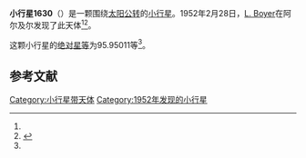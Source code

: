 {{Infobox planet
| bgcolour = #FFFFC0
| name = 1630 Milet
| symbol = 
| image = 
| caption = 
| discovery = yes
| discovery_ref = 
| discoverer = [[L._Boyer|L. Boyer]]
| discovery_site = [[阿尔及尔|阿尔及尔]] 
| discovered = 1952年2月28日
| designations = yes
| mp_name = 
| named_after = 
| alt_names = 1952 DA/ 1931 DQ / 1936 AB / 1942 GH / 1956 YL / A924 YD
| mp_category = [[主带小行星|主带小行星]]
| orbit_ref = <ref name="a">[http://ssd.jpl.nasa.gov/sbdb.cgi?sstr=1630 1630 Milet] {{Wayback|url=http://ssd.jpl.nasa.gov/sbdb.cgi?sstr=1630 |date=20210121062617 }}，小行星數據庫瀏覽器（JPL Small-Body Database Browser）－[[美国国家航空航天局|美国国家航空航天局]]喷气推进实验室</ref>
| epoch = 2456400.5 (2013年4月18日更新)
| aphelion = {{convert|3.5398413|AU|km|3|abbr=on|lk=out}}
| perihelion = {{convert|2.5156997|AU|km|3|abbr=on}}
| semimajor = {{convert|3.0277705|AU|km|3|abbr=on}}
| eccentricity = 0.1691247
| period = 1924.344606 [[日|日]]<br />5.27[[儒略年|儒略年]]
| avg_speed = 
| inclination = 4.53751
| asc_node = 54.52655
| mean_anomaly = 
| arg_peri = 95.95011
| satellites = 
| physical_characteristics = yes
| dimensions = 
| mass = 
| density = 
| surface_grav = 
| escape_velocity = 
| sidereal_day = 
| axial_tilt = 
| pole_ecliptic_lat = 
| pole_ecliptic_lon = 
| albedo = 
| temperatures= 
| temp_name1 = 
| mean_temp_1 = 
| max_temp_1 = 
| temp_name2 = 
| max_temp_2 = 
| spectral_type = 
| abs_magnitude = 95.95011
}}

'''小行星1630'''（{{lang-en|1630 Milet}}）是一颗围绕[[太阳|太阳]][[公转|公转]]的[[小行星|小行星]]。1952年2月28日，[[L._Boyer|L. Boyer]]在阿尔及尔发现了此天体<ref name="a" /><ref>{{cite news|title=小行星列表|url=http://cfa-www.harvard.edu/iau/lists/NumberedMPs.txt|accessdate=2013-07-08|newspaper=哈佛大学|archive-date=2008-05-17|archive-url=https://web.archive.org/web/20080517010638/http://cfa-www.harvard.edu/iau/lists/NumberedMPs.txt|dead-url=no}}</ref>。

这颗小行星的[[绝对星等|绝对星等]]为95.95011等<ref name="a" />。

==参考文献==
{{reflist}}
{{Minor Planet Number|[[小行星1629|小行星1629]]|[[小行星1631|小行星1631]]}}

{{小天体}}

[[Category:小行星带天体|Category:小行星带天体]]
[[Category:1952年发现的小行星|Category:1952年发现的小行星]]

{{asteroid-stub}}